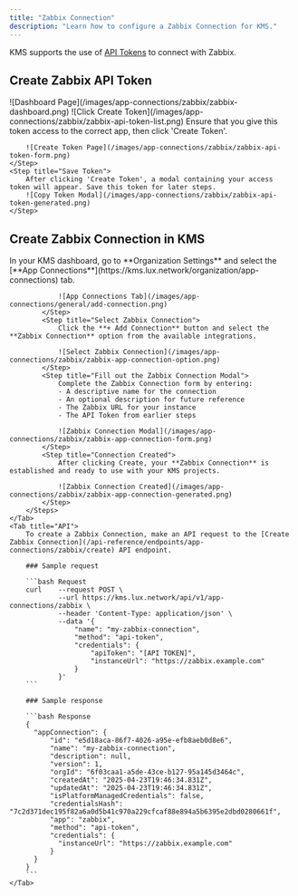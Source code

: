 ```yaml
---
title: "Zabbix Connection"
description: "Learn how to configure a Zabbix Connection for KMS."
---
```


KMS supports the use of [API Tokens](https://www.zabbix.com/documentation/current/en/manual/web_interface/frontend_sections/users/api_tokens) to connect with Zabbix.

## Create Zabbix API Token

<Steps>
    <Step title="Navigate to 'API Tokens'">
        ![Dashboard Page](/images/app-connections/zabbix/zabbix-dashboard.png)
    </Step>
    <Step title="Click 'Create API Token'">
        ![Click Create Token](/images/app-connections/zabbix/zabbix-api-token-list.png)
    </Step>
    <Step title="Provide Token Information">
        Ensure that you give this token access to the correct app, then click 'Create Token'.

        ![Create Token Page](/images/app-connections/zabbix/zabbix-api-token-form.png)
    </Step>
    <Step title="Save Token">
        After clicking 'Create Token', a modal containing your access token will appear. Save this token for later steps.
        ![Copy Token Modal](/images/app-connections/zabbix/zabbix-api-token-generated.png)
    </Step>
</Steps>

## Create Zabbix Connection in KMS

<Tabs>
    <Tab title="KMS UI">
        <Steps>
            <Step title="Navigate to App Connections">
                In your KMS dashboard, go to **Organization Settings** and select the [**App Connections**](https://kms.lux.network/organization/app-connections) tab.

                ![App Connections Tab](/images/app-connections/general/add-connection.png)
            </Step>
            <Step title="Select Zabbix Connection">
                Click the **+ Add Connection** button and select the **Zabbix Connection** option from the available integrations.

                ![Select Zabbix Connection](/images/app-connections/zabbix/zabbix-app-connection-option.png)
            </Step>
            <Step title="Fill out the Zabbix Connection Modal">
                Complete the Zabbix Connection form by entering:
                - A descriptive name for the connection
                - An optional description for future reference
                - The Zabbix URL for your instance
                - The API Token from earlier steps

                ![Zabbix Connection Modal](/images/app-connections/zabbix/zabbix-app-connection-form.png)
            </Step>
            <Step title="Connection Created">
                After clicking Create, your **Zabbix Connection** is established and ready to use with your KMS projects.

                ![Zabbix Connection Created](/images/app-connections/zabbix/zabbix-app-connection-generated.png)
            </Step>
        </Steps>
    </Tab>
    <Tab title="API">
        To create a Zabbix Connection, make an API request to the [Create Zabbix Connection](/api-reference/endpoints/app-connections/zabbix/create) API endpoint.

        ### Sample request

        ```bash Request
        curl    --request POST \
                --url https://kms.lux.network/api/v1/app-connections/zabbix \
                --header 'Content-Type: application/json' \
                --data '{
                    "name": "my-zabbix-connection",
                    "method": "api-token",
                    "credentials": {
                        "apiToken": "[API TOKEN]",
                        "instanceUrl": "https://zabbix.example.com"
                    }
                }'
        ```

        ### Sample response

        ```bash Response
        {
          "appConnection": {
              "id": "e5d18aca-86f7-4026-a95e-efb8aeb0d8e6",
              "name": "my-zabbix-connection",
              "description": null,
              "version": 1,
              "orgId": "6f03caa1-a5de-43ce-b127-95a145d3464c",
              "createdAt": "2025-04-23T19:46:34.831Z",
              "updatedAt": "2025-04-23T19:46:34.831Z",
              "isPlatformManagedCredentials": false,
              "credentialsHash": "7c2d371dec195f82a6a0d5b41c970a229cfcaf88e894a5b6395e2dbd0280661f",
              "app": "zabbix",
              "method": "api-token",
              "credentials": {
                "instanceUrl": "https://zabbix.example.com"
              }
          }
        }
        ```
    </Tab>
</Tabs>
